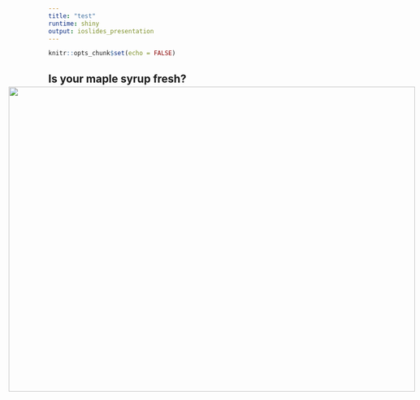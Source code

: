 ```yaml
---
title: "test"
runtime: shiny
output: ioslides_presentation
---
```


```r
knitr::opts_chunk$set(echo = FALSE)
```

## Is your maple syrup fresh?

<IMG STYLE="position:absolute; TOP:225px; LEFT:150px; WIDTH:800px; HEIGHT:600px" SRC="images/maple.png">
